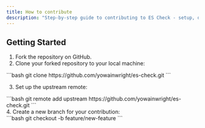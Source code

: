 ```yaml
---
title: How to contribute
description: "Step-by-step guide to contributing to ES Check - setup, development workflow, and submitting pull requests"
---
```


## Getting Started

1. Fork the repository on GitHub.
2. Clone your forked repository to your local machine:
<div class="max-w-sm md:max-w-2xl" >
   ```bash
   git clone https://github.com/yowainwright/es-check.git
   ```
   </div>
   
3. Set up the upstream remote:   
<div class="max-w-sm md:max-w-2xl" >
   ```bash
   git remote add upstream https://github.com/yowainwright/es-check.git
   ```
   </div>
4. Create a new branch for your contribution:  
<div class="max-w-sm md:max-w-2xl" >
   ```bash
   git checkout -b feature/new-feature
   ```
   </div>
